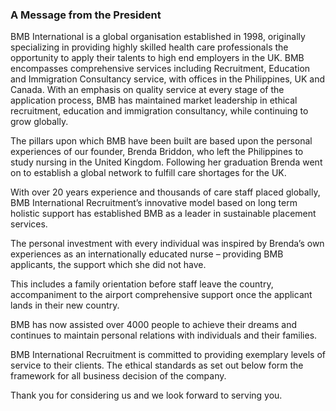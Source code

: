 <title>Message From the President</title>

### A Message from the President

BMB International is a global organisation established in 1998, originally specializing in providing highly skilled health care professionals the opportunity to apply their talents to high end employers in the UK. BMB encompasses comprehensive services including Recruitment, Education and Immigration Consultancy service, with offices in the Philippines, UK and Canada. With an emphasis on quality service at every stage of the application process, BMB has maintained market leadership in ethical recruitment, education and immigration consultancy, while continuing to grow globally.

The pillars upon which BMB have been built are based upon the personal experiences of our founder, Brenda Briddon, who left the Philippines to study nursing in the United Kingdom. Following her graduation Brenda went on to establish a global network to fulfill care shortages for the UK.

With over 20 years experience and thousands of care staff placed globally, BMB International Recruitment’s innovative model based on long term holistic support has established BMB as a leader in sustainable placement services.

The personal investment with every individual was inspired by Brenda’s own experiences as an internationally educated nurse – providing BMB applicants, the support which she did not have.

This includes a family orientation before staff leave the country, accompaniment to the airport comprehensive support once the applicant lands in their new country.

BMB has now assisted over 4000 people to achieve their dreams and continues to maintain personal relations with individuals and their families.

BMB International Recruitment is committed to providing exemplary levels of service to their clients. The ethical standards as set out below form the framework for all business decision of the company.

Thank you for considering us and we look forward to serving you.
